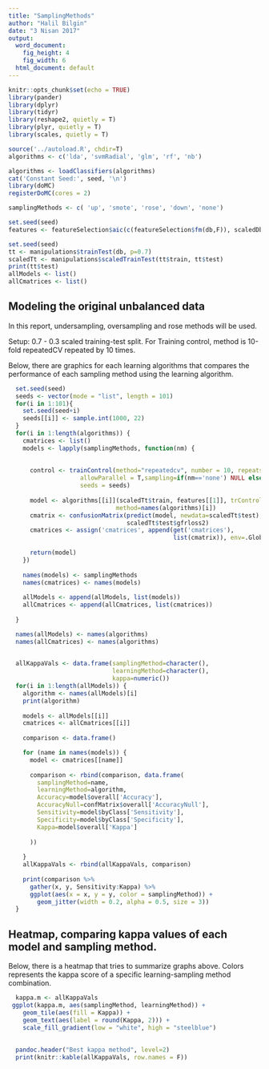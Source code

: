 ```yaml
---
title: "SamplingMethods"
author: "Halil Bilgin"
date: "3 Nisan 2017"
output:
  word_document: 
    fig_height: 4
    fig_width: 6
  html_document: default
---
```


```r
knitr::opts_chunk$set(echo = TRUE)
library(pander)
library(dplyr)
library(tidyr)
library(reshape2, quietly = T)
library(plyr, quietly = T)
library(scales, quietly = T)

source('../autoload.R', chdir=T)
algorithms <- c('lda', 'svmRadial', 'glm', 'rf', 'nb')

algorithms <- loadClassifiers(algorithms)
cat('Constant Seed:', seed, '\n')
library(doMC)
registerDoMC(cores = 2)

samplingMethods <- c( 'up', 'smote', 'rose', 'down', 'none')

set.seed(seed)
features <- featureSelection$aic(c(featureSelection$fm(db,F)), scaledDb)

set.seed(seed)
tt <- manipulations$trainTest(db, p=0.7)
scaledTt <- manipulations$scaledTrainTest(tt$train, tt$test)
print(tt$test)
allModels <- list()
allCmatrices <- list()
```

## Modeling the original unbalanced data

In this report, undersampling, oversampling and rose methods will be used.

Setup:
0.7 - 0.3 scaled training-test split.
For Training control, method is 10-fold repeatedCV repeated by 10 times. 

Below, there are graphics for each learning algorithms that compares the performance of each sampling method using the learning algorithm.

```r

  set.seed(seed)
  seeds <- vector(mode = "list", length = 101)
  for(i in 1:101){
    set.seed(seed+i)
    seeds[[i]] <- sample.int(1000, 22)
  }
  for(i in 1:length(algorithms)) {
    cmatrices <- list()
    models <- lapply(samplingMethods, function(nm) {
      
     
      control <- trainControl(method="repeatedcv", number = 10, repeats=3, 
                    allowParallel = T,sampling=if(nm=='none') NULL else nm,
                    seeds = seeds)
     
      model <- algorithms[[i]](scaledTt$train, features[[1]], trControl=control,
                              method=names(algorithms)[i])
      cmatrix <- confusionMatrix(predict(model, newdata=scaledTt$test),
                                 scaledTt$test$gfrloss2)
      cmatrices <- assign('cmatrices', append(get('cmatrices'), 
                                              list(cmatrix)), env=.GlobalEnv)
      
      return(model)
    })
    
    names(models) <- samplingMethods
    names(cmatrices) <- names(models)
    
    allModels <- append(allModels, list(models))
    allCmatrices <- append(allCmatrices, list(cmatrices))
    
  }

  names(allModels) <- names(algorithms)
  names(allCmatrices) <- names(algorithms)
  
```

```r
  allKappaVals <- data.frame(samplingMethod=character(),
                             learningMethod=character(),
                             kappa=numeric())
  for(i in 1:length(allModels)) {
    algorithm <- names(allModels)[i]
    print(algorithm)
    
    models <- allModels[[i]]
    cmatrices <- allCmatrices[[i]]
    
    comparison <- data.frame()

    for (name in names(models)) {
      model <- cmatrices[[name]]
      
      comparison <- rbind(comparison, data.frame(
        samplingMethod=name,
        learningMethod=algorithm,
        Accuracy=model$overall['Accuracy'],
        AccuracyNull=confMatrix$overall['AccuracyNull'],
        Sensitivity=model$byClass['Sensitivity'],
        Specificity=model$byClass['Specificity'],
        Kappa=model$overall['Kappa']
        
      ))
      
    }
    allKappaVals <- rbind(allKappaVals, comparison)
    
    print(comparison %>%
      gather(x, y, Sensitivity:Kappa) %>%
      ggplot(aes(x = x, y = y, color = samplingMethod)) +
        geom_jitter(width = 0.2, alpha = 0.5, size = 3))
  }

```

## Heatmap, comparing kappa values of each model and sampling method.
Below, there is a heatmap that tries to summarize graphs above. Colors represents the kappa score of a specific learning-sampling method combination.

```r
  
  kappa.m <- allKappaVals
 ggplot(kappa.m, aes(samplingMethod, learningMethod)) +
    geom_tile(aes(fill = Kappa)) + 
    geom_text(aes(label = round(Kappa, 2))) +
    scale_fill_gradient(low = "white", high = "steelblue") 
  
  
  pandoc.header("Best kappa method", level=2)
  print(knitr::kable(allKappaVals, row.names = F))
  
```
